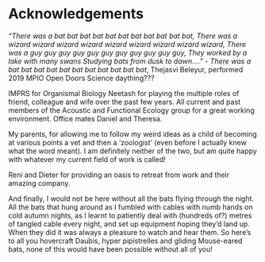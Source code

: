 # Acknowledgements


*"There was a bat bat bat bat bat bat bat bat bat bat bat,
\newline
There was a wizard wizard wizard wizard wizard wizard wizard wizard wizard,
\newline 
There was a guy guy guy guy guy guy guy guy guy guy guy,
\newline
They worked by a lake with many swans
\newline
Studying bats from dusk to dawn...."*
- *There was a bat bat bat bat bat bat bat bat bat bat bat*, Thejasvi Beleyur, performed 2019 MPIO Open Doors Science daything???

IMPRS for Organismal Biology 
Neetash for playing the multiple roles of friend, colleague and wife over the past few years.
All current and past members of the  Acoustic and Functional Ecology group for a great working environment. Office mates Daniel and Theresa.

My parents, for allowing me to follow my weird ideas as a child of becoming at various points a vet and then a 'zoologist' (even before I actually knew what the word meant). I am definitely neither of the two, but am quite happy with whatever my current field of work is called!

Reni and Dieter for providing an oasis to retreat from work and their amazing company.

And finally, I would not be here without all the bats flying through the night. All the bats that hung around as I fumbled with cables with numb hands on cold autumn nights, as I learnt to patiently deal with (hundreds of?) metres of tangled cable every night, and set up equipment hoping they'd land up. When they did it was always a pleasure to watch and hear them. So here's to all you hovercraft Daubis, hyper pipistrelles and gliding Mouse-eared bats, none of this would have been possible without all of you! 

